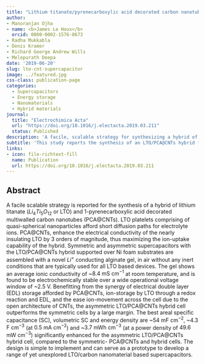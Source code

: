 ```yaml
---
title: "Lithium titanate/pyrenecarboxylic acid decorated carbon nanotubes hybrid - Alginate gel supercapacitor"
author:
- Manoranjan Ojha
- name: <b>James Le Houx</b>
  orcid: 0000-0002-1576-0673
- Radha Mukkabla
- Denis Kramer
- Richard George Andrew Wills
- Melepurath Deepa
date: '2019-06-20'
slug: lto-cnt-supercapacitor
image: ../featured.jpg
css-class: publication-page
categories:
  - Supercapacitors
  - Energy storage
  - Nanomaterials
  - Hybrid materials
journal: 
  title: "Electrochimica Acta"
  url: "https://doi.org/10.1016/j.electacta.2019.03.211"
  status: Published
description: 'A facile, scalable strategy for synthesizing a hybrid of lithium titanate (LTO) and pyrenecarboxylic acid-decorated carbon nanotubes (PCA@CNTs) for high-performance supercapacitors.'
subtitle: 'This study reports the synthesis of an LTO/PCA@CNTs hybrid for asymmetric supercapacitors, utilizing a novel Li+-conducting alginate gel. The hybrid material demonstrates enhanced electrical conductivity and superior areal capacitance due to the synergy between EDL storage from PCA@CNTs and redox reactions from LTO.'
links:
- icon: file-richtext-fill
  name: Publication
  url: https://doi.org/10.1016/j.electacta.2019.03.211
---
```


## Abstract

A facile scalable strategy is reported for the synthesis of a hybrid of lithium titanate ($Li_4Ti_5O_{12}$ or LTO) and 1-pyrenecarboxylic acid decorated multiwalled carbon nanotubes (PCA@CNTs). LTO platelets comprising of quasi-spherical nanoparticles afford short diffusion paths for electrolyte ions. PCA@CNTs, enhance the electrical conductivity of the nearly insulating LTO by 3 orders of magnitude, thus maximizing the ion-uptake capability of the hybrid. Symmetric and asymmetric supercapacitors with the LTO/PCA@CNTs hybrid supported over Ni foam substrates are assembled with a novel $Li^+$ conducting alginate gel, in air without any inert conditions that are typically used for all LTO based devices. The gel shows an average ionic conductivity of ~$8.4 \text{ mS cm}^{-1}$ at room temperature, and is found to be electrochemically stable over a wide operational voltage window of ~$2.5 \text{ V}$. Benefitting from the synergy of electrical double layer (EDL) storage afforded by PCA@CNTs, ion-storage by LTO through a redox reaction and EDL, and the ease ion-movement across the cell due to the open architecture of CNTs, the asymmetric LTO/PCA@CNTs hybrid cell outperforms the symmetric cells by a large margin. The best areal specific capacitance (SC), volumetric SC and energy density are ~$54 \text{ mF cm}^{-2}$, ~$4.3 \text{ F cm}^{-3}$ (at $0.5 \text{ mA cm}^{-2}$) and ~$3.7 \text{ mWh cm}^{-3}$ (at a power density of $49.6 \text{ mW cm}^{-3}$) significantly enhanced for the asymmetric LTO/PCA@CNTs hybrid cell, compared to the symmetric- PCA@CNTs and hybrid cells. The design is simple to implement and can serve as a prototype to develop a range of yet unexplored LTO/carbon nanomaterial based supercapacitors.
